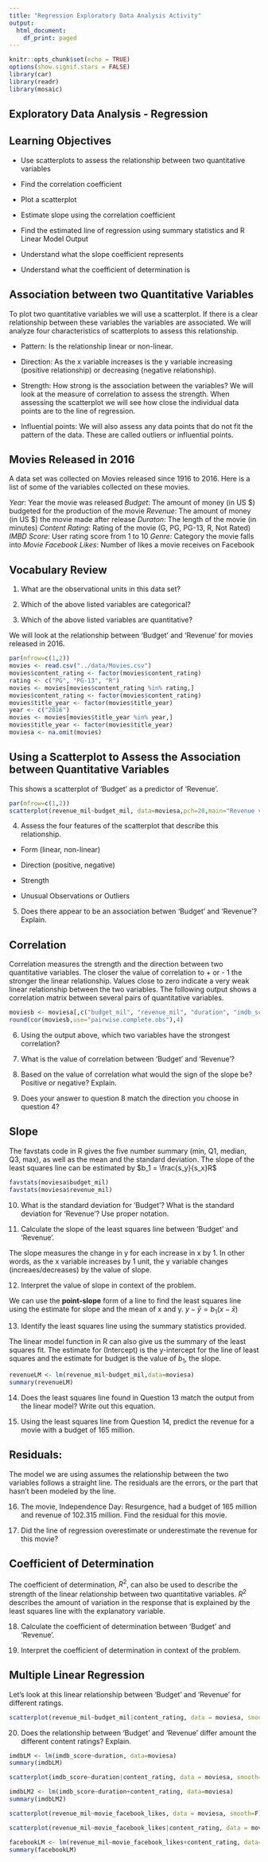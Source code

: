 ```yaml
---
title: "Regression Exploratory Data Analysis Activity"
output:
  html_document:
    df_print: paged
---
```


```r
knitr::opts_chunk$set(echo = TRUE)
options(show.signif.stars = FALSE)
library(car)
library(readr)
library(mosaic)
```

## Exploratory Data Analysis - Regression

## Learning Objectives

* Use scatterplots to assess the relationship between two quantitative variables

* Find the correlation coefficient 

* Plot a scatterplot 

* Estimate slope using the correlation coefficient 

* Find the estimated line of regression using summary statistics and R Linear Model Output

* Understand what the slope coefficient represents

* Understand what the coefficient of determination is


## Association between two Quantitative Variables

To plot two quantitative variables we will use a scatterplot.  If there is a clear relationship between these variables the variables are associated.  We will analyze four characteristics of scatterplots to assess this relationship.  

* Pattern:  Is the relationship linear or non-linear.

* Direction:  As the x variable increases is the y variable increasing (positive relationship) or decreasing (negative relationship).

* Strength:  How strong is the association between the variables?  We will look at the measure of correlation to assess the strength.  When assessing the scatterplot we will see how close the individual data points are to the line of regression.  

* Influential points:  We will also assess any data points that do not fit the pattern of the data.  These are called outliers or influential points.  


## Movies Released in 2016

A data set was collected on Movies released since 1916 to 2016.  Here is a list of some of the variables collected on these movies.

*Year*: Year the movie was released
*Budget*: The amount of money (in US $) budgeted for the production of the movie
*Revenue*: The amount of money (in US $) the movie made after release
*Duraton*: The length of the movie (in minutes)
*Content Rating*: Rating of the movie (G, PG, PG-13, R, Not Rated)
*IMBD Score*: User rating score from 1 to 10
*Genre*: Category the movie falls into
*Movie Facebook Likes*: Number of likes a movie receives on Facebook

## Vocabulary Review

1. What are the observational units in this data set?

\vspace{1in}

2. Which of the above listed variables are categorical?

\vspace{1in}

3. Which of the above listed variables are quantitative?

\vspace{1in}

We will look at the relationship between 'Budget' and 'Revenue' for movies released in 2016.


```r
par(mfrow=c(1,2))
movies <- read.csv("../data/Movies.csv")
movies$content_rating <- factor(movies$content_rating)
rating <- c("PG", "PG-13", "R")
movies <- movies[movies$content_rating %in% rating,]
movies$content_rating <- factor(movies$content_rating)
movies$title_year <- factor(movies$title_year)
year <- c("2016")
movies <- movies[movies$title_year %in% year,]
movies$title_year <- factor(movies$title_year)
moviesa <- na.omit(movies)

```

## Using a Scatterplot to Assess the Association between Quantitative Variables
This shows a scatterplot of 'Budget' as a predictor of 'Revenue'.  

```r
par(mfrow=c(1,2))
scatterplot(revenue_mil~budget_mil, data=moviesa,pch=20,main="Revenue vs. Budget", smooth=F)
```
4. Assess the four features of the scatterplot that describe this relationship.

* Form (linear, non-linear)

\vspace{1in}
* Direction (positive, negative)

\vspace{1in}

* Strength

\vspace{1in}

* Unusual Observations or Outliers

\vspace{1in}

5. Does there appear to be an association betwen 'Budget' and 'Revenue'? Explain.

\vspace{1in}

## Correlation 

Correlation measures the strength and the direction between two quantitative variables.  The closer the value of correlation to + or - 1 the stronger the linear relationship.  Values close to zero indicate a very weak linear relationship between the two variables.  The following output shows a correlation matrix between several pairs of quantitative variables.  

```r
moviesb <- moviesa[,c("budget_mil", "revenue_mil", "duration", "imdb_score", "movie_facebook_likes")]
round(cor(moviesb,use="pairwise.complete.obs"),4)
```

6.  Using the output above, which two variables have the strongest correlation?

\vspace{1in}

7.  What is the value of correlation between 'Budget' and 'Revenue'?

\vspace{1in}

8.  Based on the value of correlation what would the sign of the slope be? Positive or negative?  Explain.

\vspace{1in}

9.  Does your answer to question 8 match the direction you choose in question 4?

\vspace{1in}

## Slope

The favstats code in R gives the five number summary (min, Q1, median, Q3, max), as well as the mean and the standard deviation. The slope of the least squares line can be estimated by 
      $b_1 = \frac{s_y}{s_x}R$

```r
favstats(moviesa$budget_mil)
favstats(moviesa$revenue_mil)
```


10.  What is the standard deviation for 'Budget'?  What is the standard deviation for 'Revenue'? Use proper notation.

\vspace{1in}

      
11.  Calculate the slope of the least squares line between 'Budget' and 'Revenue'.

\vspace{1in}

The slope measures the change in y for each increase in x by 1.  In other words, as the x variable increases by 1 unit, the y variable changes (increaes/decreases) by the value of slope.

12.  Interpret the value of slope in context of the problem.

\vspace{1in}

We can use the **point-slope** form of a line to find the least squares line using the estimate for slope and the mean of x and y. 
        $y-\bar{y} = b_1(x - \bar{x})$
        
13.  Identify the least squares line using the summary statistics provided.

\vspace{1in}

The linear model function in R can also give us the summary of the least squares fit.  The estimate for (Intercept) is the y-intercept for the line of least squares and the estimate for budget is the value of $b_1$, the slope.

```r
revenueLM <- lm(revenue_mil~budget_mil,data=moviesa)
summary(revenueLM)
```
14.  Does the least squares line found in Question 13 match the output from the linear model?  Write out this equation.

\vspace{1in}

15. Using the least squares line from Question 14, predict the revenue for a movie with a budget of 165 million.

\vspace{1in}

## Residuals:

The model we are using assumes the relationship between the two variables follows a straight line. The residuals are the
errors, or the part that hasn't been modeled by the line.

\begin{center}
Data = Model + Residual

Residual = Data - Model

$e_i=y_i-\hat{y}_i$
\end{center}

16.  The movie, Independence Day: Resurgence, had a budget of 165 million and revenue of 102.315 million.  Find the residual for this movie.

\vspace{1in}

17.  Did the line of regression overestimate or underestimate the revenue for this movie? 

\vspace{1in}

## Coefficient of Determination

The coefficient of determination, $R^2$, can also be used to describe the strength of the linear relationship between two quantitative variables. $R^2$ describes the amount of variation in the response that is explained by the least squares line with the explanatory variable.  

18.  Calculate the coefficient of determination between 'Budget' and 'Revenue'.

\vspace{1in}

19.  Interpret the coefficient of determination in context of the problem.

\vspace{1in}

## Multiple Linear Regression
Let's look at this linear relationship between 'Budget' and 'Revenue' for different ratings.

```r
scatterplot(revenue_mil~budget_mil|content_rating, data = moviesa, smooth=F)
```

20. Does the relationship between 'Budget' and 'Revenue' differ amount the different content ratings?  Explain.

\vspace{1in}

```r
imdbLM <- lm(imdb_score~duration, data=moviesa)
summary(imdbLM)
```

```r
scatterplot(imdb_score~duration|content_rating, data = moviesa, smooth=F)
```

```r
imdbLM2 <- lm(imdb_score~duration+content_rating, data=moviesa)
summary(imdbLM2)
```

```r
scatterplot(revenue_mil~movie_facebook_likes, data = moviesa, smooth=F)
```

```r
scatterplot(revenue_mil~movie_facebook_likes|content_rating, data = moviesa, smooth=F)

```

```r
facebookLM <- lm(revenue_mil~movie_facebook_likes+content_rating, data=moviesa)
summary(facebookLM)
```

